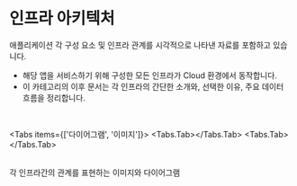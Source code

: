 
# 인프라 아키텍처

<p className="text-lg text-gray-600 mt-2">애플리케이션 각 구성 요소 및 인프라 관계를 시각적으로 나타낸 자료를 포함하고 있습니다.</p>

  - 해당 앱을 서비스하기 위해 구성한 모든 인프라가 Cloud 환경에서 동작합니다.
  - 이 카테고리의 이후 문서는 각 인프라의 간단한 소개와, 선택한 이유, 주요 데이터 흐름을 정리합니다.

<br/>

<Tabs items={['다이어그램', '이미지']}>
  <Tabs.Tab><DocsImage src={dimg.architecture.diagram}/></Tabs.Tab>
  <Tabs.Tab><DocsImage src={dimg.architecture.image}/></Tabs.Tab>
</Tabs>

<br/>
<span className="flex justify-center">각 인프라간의 관계를 표현하는 이미지와 다이어그램</span>

[//]: # (인프라간의 특징과 이런 선택을 한 이유를 간단하게 정리하기)
[//]: # (전부 클라우드로 동작한다는 특징이 있고, 전부 무료플랜이라서 매우 저사양이기 때문에 서버를 여러개로 늘려 부하를 줄임)

<br/>